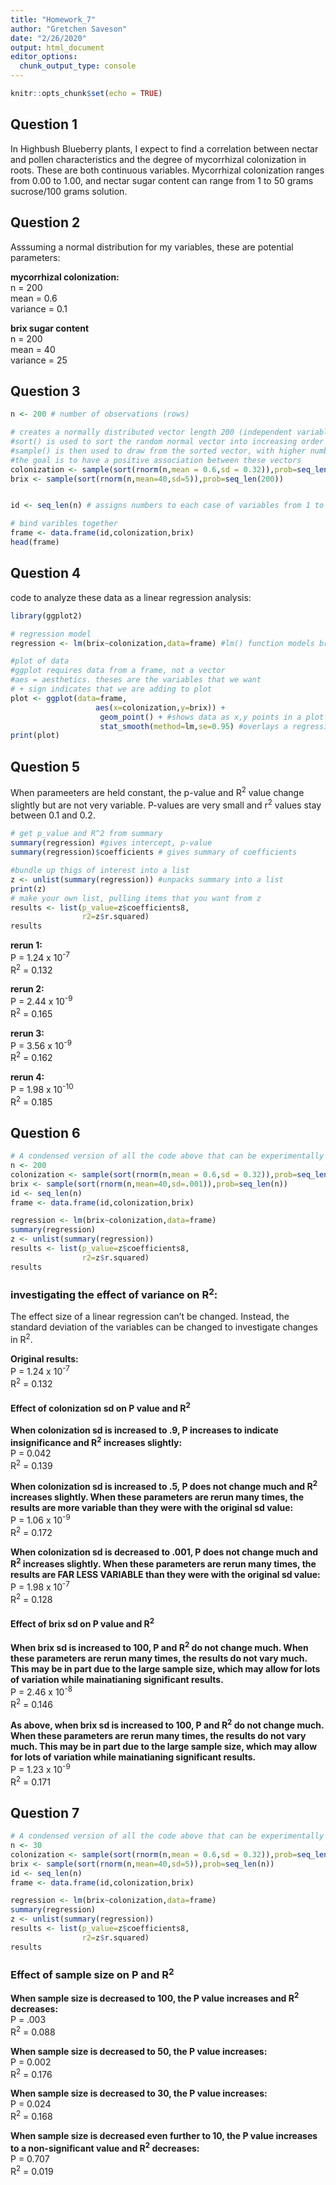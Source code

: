 ```yaml
---
title: "Homework_7"
author: "Gretchen Saveson"
date: "2/26/2020"
output: html_document
editor_options: 
  chunk_output_type: console
---
```


```r
knitr::opts_chunk$set(echo = TRUE)
```

## Question 1
In Highbush Blueberry plants, I expect to find a correlation between nectar and pollen characteristics and the degree of mycorrhizal colonization in roots. These are both continuous variables. Mycorrhizal colonization ranges from 0.00 to 1.00, and nectar sugar content can range from 1 to 50 grams sucrose/100 grams solution. 


## Question 2

Asssuming a normal distribution for my variables, these are potential parameters:

**mycorrhizal colonization:**  
n = 200  
mean = 0.6  
variance = 0.1  

**brix sugar content**  
n = 200  
mean = 40  
variance = 25  


## Question 3
```r
n <- 200 # number of observations (rows)

# creates a normally distributed vector length 200 (independent variable)
#sort() is used to sort the random normal vector into increasing order
#sample() is then used to draw from the sorted vector, with higher numbers weighted with a higher probability of selection. 
#the goal is to have a positive association between these vectors
colonization <- sample(sort(rnorm(n,mean = 0.6,sd = 0.32)),prob=seq_len(200))
brix <- sample(sort(rnorm(n,mean=40,sd=5)),prob=seq_len(200)) 


id <- seq_len(n) # assigns numbers to each case of variables from 1 to n if n>0

# bind varibles together
frame <- data.frame(id,colonization,brix)
head(frame)
```

## Question 4
code to analyze these data as a linear regression analysis:
```r
library(ggplot2)

# regression model
regression <- lm(brix~colonization,data=frame) #lm() function models brix variable as a function of colonization. 

#plot of data
#ggplot requires data from a frame, not a vector
#aes = aesthetics. theses are the variables that we want 
# + sign indicates that we are adding to plot
plot <- ggplot(data=frame,
                   aes(x=colonization,y=brix)) +
                    geom_point() + #shows data as x,y points in a plot
                    stat_smooth(method=lm,se=0.95) #overlays a regression line and a 95% confidence interval
print(plot)

```

## Question 5  
When parameeters are held constant, the p-value and R^2^ value change slightly but are not very variable. P-values are very small and r^2^ values stay between 0.1 and 0.2.

```r
# get p_value and R^2 from summary
summary(regression) #gives intercept, p-value
summary(regression)$coefficients # gives summary of coefficients

#bundle up thigs of interest into a list
z <- unlist(summary(regression)) #unpacks summary into a list
print(z)
# make your own list, pulling items that you want from z
results <- list(p_value=z$coefficients8,
                r2=z$r.squared)
results
```
**rerun 1:**  
P = 1.24 x 10^-7^  
R^2^ = 0.132  

**rerun 2:**  
P = 2.44 x 10^-9^  
R^2^ = 0.165  

**rerun 3:**  
P = 3.56 x 10^-9^  
R^2^ = 0.162  

**rerun 4:**  
P = 1.98 x 10^-10^  
R^2^ = 0.185  


## Question 6
```r
# A condensed version of all the code above that can be experimentally manipulated:
n <- 200
colonization <- sample(sort(rnorm(n,mean = 0.6,sd = 0.32)),prob=seq_len(n))
brix <- sample(sort(rnorm(n,mean=40,sd=.001)),prob=seq_len(n)) 
id <- seq_len(n)
frame <- data.frame(id,colonization,brix)

regression <- lm(brix~colonization,data=frame)
summary(regression)
z <- unlist(summary(regression))
results <- list(p_value=z$coefficients8,
                r2=z$r.squared)
results
```
### investigating the effect of variance on R^2^:
The effect size of a linear regression can't be changed. Instead, the standard deviation of the variables can be changed to investigate changes in R^2^.

**Original results:**  
P = 1.24 x 10^-7^  
R^2^ = 0.132  

#### Effect of colonization sd on P value and R^2^  
**When colonization sd is increased to .9, P increases to indicate insignificance and R^2^ increases slightly:**  
P = 0.042  
R^2^ = 0.139  

**When colonization sd is increased to .5, P does not change much and R^2^ increases slightly. When these parameters are rerun many times, the results are more variable than they were with the original sd value:**  
P = 1.06 x 10^-9^  
R^2^ = 0.172  

**When colonization sd is decreased to .001, P does not change much and R^2^ increases slightly. When these parameters are rerun many times, the results are FAR LESS VARIABLE than they were with the original sd value:**  
P = 1.98 x 10^-7^  
R^2^ = 0.128  

#### Effect of brix sd on P value and R^2^  
**When brix sd is increased to 100, P and R^2^ do not change much. When these parameters are rerun many times, the results do not vary much. This may be in part due to the large sample size, which may allow for lots of variation while mainatianing significant results.**  
P = 2.46 x 10^-8^  
R^2^ = 0.146  

**As above, when brix sd is increased to 100, P and R^2^ do not change much. When these parameters are rerun many times, the results do not vary much. This may be in part due to the large sample size, which may allow for lots of variation while mainatianing significant results.**  
P = 1.23 x 10^-9^  
R^2^ = 0.171  


## Question 7
```r
# A condensed version of all the code above that can be experimentally manipulated:
n <- 30
colonization <- sample(sort(rnorm(n,mean = 0.6,sd = 0.32)),prob=seq_len(n))
brix <- sample(sort(rnorm(n,mean=40,sd=5)),prob=seq_len(n)) 
id <- seq_len(n)
frame <- data.frame(id,colonization,brix)

regression <- lm(brix~colonization,data=frame)
summary(regression)
z <- unlist(summary(regression))
results <- list(p_value=z$coefficients8,
                r2=z$r.squared)
results
```


### Effect of sample size on P and R^2^  
**When sample size is decreased to 100, the P value increases and R^2^ decreases:**  
P = .003  
R^2^ = 0.088  

**When sample size is decreased to 50, the P value increases:**  
P = 0.002  
R^2^ = 0.176  
 
**When sample size is decreased to 30, the P value increases:**  
P = 0.024  
R^2^ = 0.168  

**When sample size is decreased even further to 10, the P value increases to a non-significant value and R^2^ decreases:**  
P = 0.707  
R^2^ = 0.019  
 


